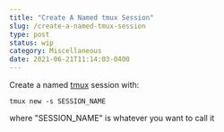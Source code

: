 ```yaml
---
title: "Create A Named tmux Session"
slug: /create-a-named-tmux-session
type: post
status: wip
category: Miscellaneous
date: 2021-06-21T11:14:03-0400
---
```


Create a named [tmux](https://github.com/tmux/tmux/wiki) session with:

```command
tmux new -s SESSION_NAME
```

where "SESSION_NAME" is whatever you want to call it

